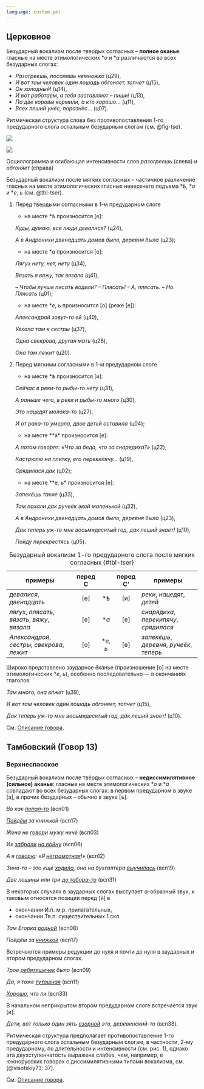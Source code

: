 ```yaml
---
language: custom.yml
---
```


## Церковное {#d52}

Безударный вокализм после твердых согласных – **полное оканье**: гласные на месте этимологических \**о* и \**а* различаются во всех безударных слогах:

- *Разогреешь, посолишь немножко* (ц29),
- *И вот там человек один лошадь обгоняет, топчет* (ц15),
- *Он холодный!* (ц14),
- *И вот работаем, а тебя заставляют – пиши!* (ц13),
- *По две коровы кормили, а кто хорошо… *(ц11),
- *Всех леший унёс, поразнёс… *(ц07).

Ритмическая структура слова без противопоставления 1-го предударного слога остальным безударным слогам (см. @fig-tse).

::: {#fig-tse layout-ncol=2}

![](images/rhythm_цер1.png){#fig-tser1}

![](images/rhythm_цер2.png){#fig-tser2}

Осциллограмма и огибающая интенсивности слов *разогреешь* (слева) и *обгоняет* (справа)

:::

Безударный вокализм после мягких согласных – частичное различение гласных на месте этимологических гласных неверхнего подъема \**ѣ*, \**а* и \**е*, *ь* (см. @tbl-tser).

(@) Перед твердыми согласными в 1-м предударном слоге

    - на месте \**ѣ* произносится [е]:
    
    *Куды, думаю, все люди девалися?* (ц24),
    
    *А в Андронихи двенадцать домов было, деревня была* (ц23);

    - на месте \**а* произносится [е]:
    
    *Лягух нету, нет, нету* (ц34),
    
    *Вязать я вяжу, так вязала* (ц41),
    
    *– Чтобы лучше писать водили? – Плясать! – А, плясать. – Но. Плясать* (ц01);

    - на месте \**е*, *ь* произносится [о] (реже [е]):
    
    *Александрой зовут-то ей* (ц40),
    
    *Уехала там к сестры* (ц37),
    
    *Одна свекрова, другая мать* (ц26),
    
    *Она там лежит* (ц20).

(@) Перед мягкими согласными в 1-м предударном слоге

    - на месте \**ѣ* произносится [и]:
    
    *Сейчас в реки-то рыбы-то нету* (ц31),
    
    *А раньше чего, в реки и рыбы-то много* (ц30),
    
    *Это нацедят молока-то* (ц27),
    
    *И от рака-то умерла, двое детей оставила* (ц04);

    - на месте **а* произносится [е]:
    
    *А потом говорят: «Что за беда, что за снарядиха?»* (ц22),
    
    *Кастрюлю на плитку, его перекипячу… *(ц19),
    
    *Срядилася дак* (ц02);
    
    - на месте **е*, *ь* произносится [е]:
    
    *Запекёшь такие* (ц33),
    
    *Там пахали дак ручеёк экой маленькой* (ц32),
    
    *А в Андронихи двенадцать домов было, деревня была* (ц23),
    
    *Дак теперь уж-то мне восьмидесятый год, дак леший знает!* (ц10),
    
    *Пойду перекрестясь* (ц05).

| примеры                                        | перед С |          | перед С' | примеры                                   |
|------------------------------------------------|:-------:|:--------:|:--------:|-------------------------------------------|
| *девалися*, *двенадцать*                       |   [е]   |   \**ѣ*  |    [и]   | *реки*, *нацедят*, *детей*                |
| *лягух*, *плясать*, *вязать*, *вяжу*, *вязала* |   [е]   |   \**а*  |    [е]   | *снарядиха*, *перекипячу*, *срядилася*    |
| *Александрой*, *сестры*, *свекрова*, *лежит*   |   [о]   | \**е, ь* |    [е]   | *запекёшь*, *деревня*, *ручеёк*, *теперь* |

: Безударный вокализм 1-го предударного слога после мягких согласных {#tbl-tser}

Широко представлено заударное ёканье (произношение [о] на месте этимологических \**е*, *ь*), особенно последовательно --- в окончаниях глаголов:

*Там много, она вяжет* (ц39),

*И вот там человек один лошадь обгоняет, топчет* (ц15),

*Дак теперь уж-то мне восьмидесятый год, дак леший знает!* (ц10).

См. [Описание говора](dialects.html#d52).

## Тамбовский (Говор 13) {#d13}

### Верхнеспасское

Безударный вокализм после твёрдых согласных – **недиссимилятивное (сильное) аканье**: гласные на месте этимологических \**о* и \**а* совпадают во всех безударных слогах: в первом предударном в звуке [а], в прочих безударных – обычно в звуке [ъ].

*Во как [попал-то]{.underline}* (всп01)

*[Пойдём]{.underline} за книжкой* (всп17)

*Жена не [говори]{.underline} мужу ничё* (всп03)

*Их [забрали]{.underline} [на войну]{.underline}* (всп06)

*А я [говорю]{.underline}: «Я [неграмотная]{.underline}!»* (всп12)

*Зина-то – это ещё [ходила]{.underline}, она на бухгалтера [выучилась]{.underline}* (всп19)

*Две лощины или три [до табора-то]{.underline}* (всп31)

В некоторых случаях в заударных слогах выступает *а*-образный звук, к таковым относятся позиции перед [й] в

- окончании И.п. м.р. прилагательных,
- окончании Тв.п. существительных 1 скл.

*Там Егорка [родной]{.underline}* (всп08)

*Пойдём за [книжкой]{.underline}* (всп17)

Встречаются примеры редукции до нуля и почти до нуля в заударных и втором предударном слогах.

*Трое [ребятишечек]{.underline} было* (всп09)

*Да, я тоже [тутошная]{.underline}* (всп11)

*[Хорошо]{.underline}, что ли* (всп33)

В начальном неприкрытом втором предударном слоге встречается звук [и].

*Дети, вот только один зять [озорной]{.underline} это, деревенский-то* (всп38).

Ритмическая структура предполагает противопоставление 1-го предударного слога остальным безударным слогам, в частности, 2-му предударному, по длительности и интенсивности (см. рис. 1), однако эта двухступенчатость выражена слабее, чем, например, в южнорусских говорах с диссимилятивными типами вокализма, см. [@visotskiy73: 37].

См. [Описание говора](dialects.html#d13).